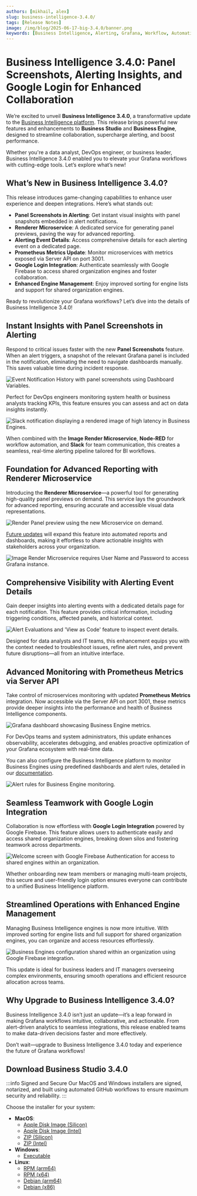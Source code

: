 ```yaml
---
authors: [mikhail, alex]
slug: business-intelligence-3.4.0/
tags: [Release Notes]
image: /img/blog/2025-06-17-big-3.4.0/banner.png
keywords: [Business Intelligence, Alerting, Grafana, Workflow, Automation]
---
```



# Business Intelligence 3.4.0: Panel Screenshots, Alerting Insights, and Google Login for Enhanced Collaboration

We’re excited to unveil **Business Intelligence 3.4.0**, a transformative update to the [Business Intelligence platform](/docs/). This release brings powerful new features and enhancements to **Business Studio** and **Business Engine**, designed to streamline collaboration, supercharge alerting, and boost performance.

Whether you're a data analyst, DevOps engineer, or business leader, Business Intelligence 3.4.0 enabled you to elevate your Grafana workflows with cutting-edge tools. Let’s explore what’s new!

## What’s New in Business Intelligence 3.4.0?

This release introduces game-changing capabilities to enhance user experience and deepen integrations. Here’s what stands out:

- **Panel Screenshots in Alerting**: Get instant visual insights with panel snapshots embedded in alert notifications.
- **Renderer Microservice**: A dedicated service for generating panel previews, paving the way for advanced reporting.
- **Alerting Event Details**: Access comprehensive details for each alerting event on a dedicated page.
- **Prometheus Metrics Update**: Monitor microservices with metrics exposed via Server API on port 3001.
- **Google Login Integration**: Authenticate seamlessly with Google Firebase to access shared organization engines and foster collaboration.
- **Enhanced Engine Management**: Enjoy improved sorting for engine lists and support for shared organization engines.

Ready to revolutionize your Grafana workflows? Let’s dive into the details of Business Intelligence 3.4.0!

## Instant Insights with Panel Screenshots in Alerting

Respond to critical issues faster with the new **Panel Screenshots** feature. When an alert triggers, a snapshot of the relevant Grafana panel is included in the notification, eliminating the need to navigate dashboards manually. This saves valuable time during incident response.

<Image
  title="Event Notification History with panel screenshots using Dashboard Variables."
  src="/img/blog/2025-06-17-big-3.4.0/event-notification.png"
/>

Perfect for DevOps engineers monitoring system health or business analysts tracking KPIs, this feature ensures you can assess and act on data insights instantly.

<Image
  title="Slack Notification with Rendered Image for High Latency in Business Engines."
  src="/img/blog/2025-06-11-node-red-slack/slack-message.png"
  alt="Slack notification displaying a rendered image of high latency in Business Engines."
/>

When combined with the **Image Render Microservice**, **Node-RED** for workflow automation, and **Slack** for team communication, this creates a seamless, real-time alerting pipeline tailored for BI workflows.

<BlogPost id="node-red-slack" />

## Foundation for Advanced Reporting with Renderer Microservice

Introducing the **Renderer Microservice**—a powerful tool for generating high-quality panel previews on demand. This service lays the groundwork for advanced reporting, ensuring accurate and accessible visual data representations.

<Image
  title="Render Panel preview using the new Microservice on demand."
  src="/img/blog/2025-06-17-big-3.4.0/panel-render.gif"
/>

[Future updates](/blog/business-intelligence-3.6.0/) will expand this feature into automated reports and dashboards, making it effortless to share actionable insights with stakeholders across your organization.

<Image
  title="Image Render Microservice requires User Name and Password to access Grafana instance."
  src="/img/blog/2025-06-17-big-3.4.0/grafana-configuration.png"
/>

## Comprehensive Visibility with Alerting Event Details

Gain deeper insights into alerting events with a dedicated details page for each notification. This feature provides critical information, including triggering conditions, affected panels, and historical context.

<Image
  title="Alert Evaluations and 'View as Code' feature to inspect event details."
  src="/img/blog/2025-06-17-big-3.4.0/event-evaluations.png"
/>

Designed for data analysts and IT teams, this enhancement equips you with the context needed to troubleshoot issues, refine alert rules, and prevent future disruptions—all from an intuitive interface.

## Advanced Monitoring with Prometheus Metrics via Server API

Take control of microservices monitoring with updated **Prometheus Metrics** integration. Now accessible via the Server API on port 3001, these metrics provide deeper insights into the performance and health of Business Intelligence components.

<Image
  title="Grafana dashboard displaying Business Engine metrics stored in Prometheus."
  src="/img/docs/business-engine/prometheus.png"
  alt="Grafana dashboard showcasing Business Engine metrics."
/>

For DevOps teams and system administrators, this update enhances observability, accelerates debugging, and enables proactive optimization of your Grafana ecosystem with real-time data.

You can also configure the Business Intelligence platform to monitor Business Engines using predefined dashboards and alert rules, detailed in our [documentation](/docs/engine/prometheus/).

<Image
  title="Alert rules configured in Business Studio to monitor Business Engines performance."
  src="/img/docs/business-engine/prometheus-rules.png"
  alt="Alert rules for Business Engine monitoring."
/>

## Seamless Teamwork with Google Login Integration

Collaboration is now effortless with **Google Login Integration** powered by Google Firebase. This feature allows users to authenticate easily and access shared organization engines, breaking down silos and fostering teamwork across departments.

<Image
  title="Welcome screen with Google Firebase Authentication for access to shared engines within an organization."
  src="/img/blog/2025-06-17-big-3.4.0/welcome-screen.png"
/>

Whether onboarding new team members or managing multi-team projects, this secure and user-friendly login option ensures everyone can contribute to a unified Business Intelligence platform.

## Streamlined Operations with Enhanced Engine Management

Managing Business Intelligence engines is now more intuitive. With improved sorting for engine lists and full support for shared organization engines, you can organize and access resources effortlessly.

<Image
  title="Business Engines configuration shared within an organization using Google Firebase integration."
  src="/img/blog/2025-06-17-big-3.4.0/shared-engines.png"
/>

This update is ideal for business leaders and IT managers overseeing complex environments, ensuring smooth operations and efficient resource allocation across teams.

## Why Upgrade to Business Intelligence 3.4.0?

Business Intelligence 3.4.0 isn’t just an update—it’s a leap forward in making Grafana workflows intuitive, collaborative, and actionable. From alert-driven analytics to seamless integrations, this release enabled teams to make data-driven decisions faster and more effectively.

Don’t wait—upgrade to Business Intelligence 3.4.0 today and experience the future of Grafana workflows!

## Download Business Studio 3.4.0

:::info Signed and Secure
Our MacOS and Windows installers are signed, notarized, and built using automated GitHub workflows to ensure maximum security and reliability.
:::

Choose the installer for your system:

- **MacOS**:
  - [Apple Disk Image (Silicon)](https://github.com/VolkovLabs/business-intelligence/releases/download/v3.4.0/Business.Studio-3.4.0-arm64.dmg)
  - [Apple Disk Image (Intel)](https://github.com/VolkovLabs/business-intelligence/releases/download/v3.4.0/Business.Studio-3.4.0-x64.dmg)
  - [ZIP (Silicon)](https://github.com/VolkovLabs/business-intelligence/releases/download/v3.4.0/Business.Studio-darwin-arm64-3.4.0.zip)
  - [ZIP (Intel)](https://github.com/VolkovLabs/business-intelligence/releases/download/v3.4.0/Business.Studio-darwin-x64-3.4.0.zip)
- **Windows**:
  - [Executable](https://github.com/VolkovLabs/business-intelligence/releases/download/v3.4.0/Business.Studio-3.4.0.Setup.exe)
- **Linux**:
  - [RPM (arm64)](https://github.com/VolkovLabs/business-intelligence/releases/download/v3.4.0/business-studio-3.4.0-1.arm64.rpm)
  - [RPM (x64)](https://github.com/VolkovLabs/business-intelligence/releases/download/v3.4.0/business-studio-3.4.0-1.x86_64.rpm)
  - [Debian (arm64)](https://github.com/VolkovLabs/business-intelligence/releases/download/v3.4.0/business-studio_3.4.0_arm64.deb)
  - [Debian (x86)](https://github.com/VolkovLabs/business-intelligence/releases/download/v3.4.0/business-studio_3.4.0_amd64.deb)

<GettingStarted />

<Feedback />

